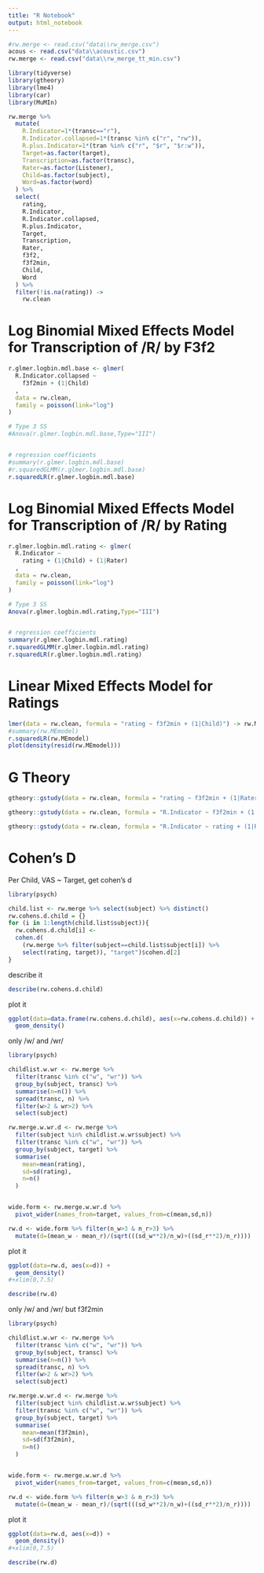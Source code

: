 ```yaml
---
title: "R Notebook"
output: html_notebook
---
```


```r
#rw.merge <- read.csv("data\\rw_merge.csv")
acous <- read.csv("data\\acoustic.csv")
rw.merge <- read.csv("data\\rw_merge_tt_min.csv")
```


```r
library(tidyverse)
library(gtheory)
library(lme4)
library(car)
library(MuMIn)
```

```r
rw.merge %>% 
  mutate(
    R.Indicator=1*(transc=="r"),
    R.Indicator.collapsed=1*(transc %in% c("r", "rw")),
    R.plus.Indicator=1*(tran %in% c("r", "$r", "$r:w")), 
    Target=as.factor(target),
    Transcription=as.factor(transc),
    Rater=as.factor(Listener), 
    Child=as.factor(subject),
    Word=as.factor(word)
  ) %>%
  select(
    rating, 
    R.Indicator, 
    R.Indicator.collapsed,
    R.plus.Indicator,
    Target, 
    Transcription, 
    Rater, 
    f3f2,
    f3f2min, 
    Child, 
    Word
  ) %>% 
  filter(!is.na(rating)) -> 
    rw.clean
```

# Log Binomial Mixed Effects Model for Transcription of /R/ by F3f2

```r
r.glmer.logbin.mdl.base <- glmer(
  R.Indicator.collapsed ~ 
    f3f2min + (1|Child)
  , 
  data = rw.clean,
  family = poisson(link="log")
)

# Type 3 SS
#Anova(r.glmer.logbin.mdl.base,Type="III")


# regression coefficients
#summary(r.glmer.logbin.mdl.base)
#r.squaredGLMM(r.glmer.logbin.mdl.base)
r.squaredLR(r.glmer.logbin.mdl.base)
```

# Log Binomial Mixed Effects Model for Transcription of /R/ by Rating

```r
r.glmer.logbin.mdl.rating <- glmer(
  R.Indicator ~ 
    rating + (1|Child) + (1|Rater)
  , 
  data = rw.clean,
  family = poisson(link="log")
)

# Type 3 SS
Anova(r.glmer.logbin.mdl.rating,Type="III")


# regression coefficients
summary(r.glmer.logbin.mdl.rating)
r.squaredGLMM(r.glmer.logbin.mdl.rating)
r.squaredLR(r.glmer.logbin.mdl.rating)
```


# Linear Mixed Effects Model for Ratings
```r
lmer(data = rw.clean, formula = "rating ~ f3f2min + (1|Child)") -> rw.MEmodel
#summary(rw.MEmodel)
r.squaredLR(rw.MEmodel)
plot(density(resid(rw.MEmodel)))
```

# G Theory
```r
gtheory::gstudy(data = rw.clean, formula = "rating ~ f3f2min + (1|Rater) + (1|Child)")
```

```r
gtheory::gstudy(data = rw.clean, formula = "R.Indicator ~ f3f2min + (1|Rater) + (1|Child)")
```
```r
gtheory::gstudy(data = rw.clean, formula = "R.Indicator ~ rating + (1|Rater) + (1|Child)")
```

# Cohen's D

Per Child, VAS ~ Target, get cohen's d
```r
library(psych)

child.list <- rw.merge %>% select(subject) %>% distinct() 
rw.cohens.d.child = {}
for (i in 1:length(child.list$subject)){
  rw.cohens.d.child[i] <- 
  cohen.d(
    (rw.merge %>% filter(subject==child.list$subject[i]) %>% 
    select(rating, target)), "target")$cohen.d[2] 
}
```


describe it
```r
describe(rw.cohens.d.child)
```

plot it
```r
ggplot(data=data.frame(rw.cohens.d.child), aes(x=rw.cohens.d.child)) + 
  geom_density()
```
only /w/ and /wr/
```r
library(psych)

childlist.w.wr <- rw.merge %>% 
  filter(transc %in% c("w", "wr")) %>% 
  group_by(subject, transc) %>% 
  summarise(n=n()) %>% 
  spread(transc, n) %>% 
  filter(w>2 & wr>2) %>% 
  select(subject)

rw.merge.w.wr.d <- rw.merge %>% 
  filter(subject %in% childlist.w.wr$subject) %>%
  filter(transc %in% c("w", "wr")) %>% 
  group_by(subject, target) %>%
  summarise(
    mean=mean(rating),
    sd=sd(rating),
    n=n()
  ) 


wide.form <- rw.merge.w.wr.d %>% 
  pivot_wider(names_from=target, values_from=c(mean,sd,n))

rw.d <- wide.form %>% filter(n_w>3 & n_r>3) %>%
  mutate(d=(mean_w - mean_r)/(sqrt(((sd_w**2)/n_w)+((sd_r**2)/n_r))))
```

plot it
```r
ggplot(data=rw.d, aes(x=d)) + 
  geom_density()
#+xlim(0,7.5)

describe(rw.d)
```

only /w/ and /wr/ but f3f2min
```r
library(psych)

childlist.w.wr <- rw.merge %>% 
  filter(transc %in% c("w", "wr")) %>% 
  group_by(subject, transc) %>% 
  summarise(n=n()) %>% 
  spread(transc, n) %>% 
  filter(w>2 & wr>2) %>% 
  select(subject)

rw.merge.w.wr.d <- rw.merge %>% 
  filter(subject %in% childlist.w.wr$subject) %>%
  filter(transc %in% c("w", "wr")) %>% 
  group_by(subject, target) %>%
  summarise(
    mean=mean(f3f2min),
    sd=sd(f3f2min),
    n=n()
  ) 


wide.form <- rw.merge.w.wr.d %>% 
  pivot_wider(names_from=target, values_from=c(mean,sd,n))

rw.d <- wide.form %>% filter(n_w>3 & n_r>3) %>%
  mutate(d=(mean_w - mean_r)/(sqrt(((sd_w**2)/n_w)+((sd_r**2)/n_r))))
```

plot it
```r
ggplot(data=rw.d, aes(x=d)) + 
  geom_density()
#+xlim(0,7.5)

describe(rw.d)
```